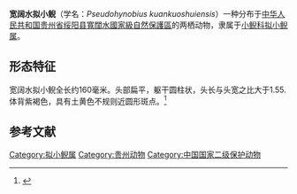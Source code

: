 {{Speciesbox
| name = 宽阔水拟小鲵
| image = 
| status = CR
| status_system = IUCN3.1
| status_ref = <ref name=iucn>{{IUCN|authors=IUCN SSC Amphibian Specialist Group|year=2020|id=135870|title=''Pseudohynobius kuankuoshuiensis''|page =e.T135870A63887452|access-date=2021-04-08}}</ref>
| genus = Pseudohynobius
| species = kuankuoshuiensis
| authority = Xu, Zeng, & Fu, 2007
}}
'''宽阔水拟小鲵'''（学名：''Pseudohynobius kuankuoshuiensis''）一种分布于[[中华人民共和国|中华人民共和国]][[贵州省|贵州省]][[绥阳县|绥阳县]][[貴州寬闊水國家級自然保護區|寬闊水國家級自然保護區]]的两栖动物，隶属于[[小鲵科|小鲵科]][[拟小鲵属|拟小鲵属]]。
==形态特征==
宽阔水拟小鲵全长约160毫米。头部扁平，躯干圆柱状，头长与头宽之比大于1.55.体背紫褐色，具有土黄色不规则近圆形斑点。<ref>{{cite journal |author1=徐宁，曾哓茂，傅金钟 |title=中国拟小鲵属(有尾目,小鲵科)一新种记述[J] |journal=《动物分类学报》 |date=2007 |volume=32 |issue=1 |pages=230-233 |url=https://www.ixueshu.com/document/ee3f5d1acb12b91a89a54a0f466b74f4318947a18e7f9386.html |accessdate=2021-04-08 |archive-date=2021-04-20 |archive-url=https://web.archive.org/web/20210420154035/https://www.ixueshu.com/document/ee3f5d1acb12b91a89a54a0f466b74f4318947a18e7f9386.html |dead-url=no }}</ref>

==参考文献==
{{reflist}}

{{Taxonbar|from=Q2384496}}
[[Category:拟小鲵属|Category:拟小鲵属]]
[[Category:贵州动物|Category:贵州动物]]
[[Category:中国国家二级保护动物|Category:中国国家二级保护动物]]
